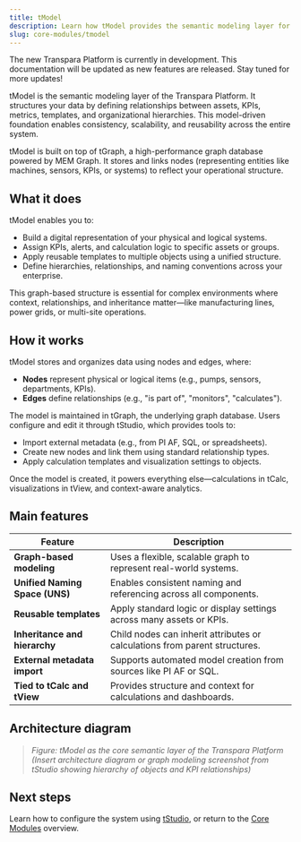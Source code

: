 ```yaml
---
title: tModel
description: Learn how tModel provides the semantic modeling layer for structuring KPIs, assets, and metadata in the Transpara Platform.
slug: core-modules/tmodel
---
```


<Callout title="Transpara Platform is under development" type="success">
The new Transpara Platform is currently in development. This documentation will be updated as new features are released. Stay tuned for more updates!
</Callout>

tModel is the semantic modeling layer of the Transpara Platform. It structures your data by defining relationships between assets, KPIs, metrics, templates, and organizational hierarchies. This model-driven foundation enables consistency, scalability, and reusability across the entire system.

tModel is built on top of tGraph, a high-performance graph database powered by MEM Graph. It stores and links nodes (representing entities like machines, sensors, KPIs, or systems) to reflect your operational structure.


## What it does

tModel enables you to:
- Build a digital representation of your physical and logical systems.
- Assign KPIs, alerts, and calculation logic to specific assets or groups.
- Apply reusable templates to multiple objects using a unified structure.
- Define hierarchies, relationships, and naming conventions across your enterprise.

This graph-based structure is essential for complex environments where context, relationships, and inheritance matter—like manufacturing lines, power grids, or multi-site operations.


## How it works

tModel stores and organizes data using nodes and edges, where:
- **Nodes** represent physical or logical items (e.g., pumps, sensors, departments, KPIs).
- **Edges** define relationships (e.g., "is part of", "monitors", "calculates").

The model is maintained in tGraph, the underlying graph database. Users configure and edit it through tStudio, which provides tools to:
- Import external metadata (e.g., from PI AF, SQL, or spreadsheets).
- Create new nodes and link them using standard relationship types.
- Apply calculation templates and visualization settings to objects.

Once the model is created, it powers everything else—calculations in tCalc, visualizations in tView, and context-aware analytics.


## Main features

| Feature                             | Description                                                                    |
|-------------------------------------|--------------------------------------------------------------------------------|
| **Graph-based modeling**            | Uses a flexible, scalable graph to represent real-world systems.              |
| **Unified Naming Space (UNS)**      | Enables consistent naming and referencing across all components.             |
| **Reusable templates**              | Apply standard logic or display settings across many assets or KPIs.         |
| **Inheritance and hierarchy**       | Child nodes can inherit attributes or calculations from parent structures.   |
| **External metadata import**        | Supports automated model creation from sources like PI AF or SQL.            |
| **Tied to tCalc and tView**         | Provides structure and context for calculations and dashboards.              |


## Architecture diagram

> *Figure: tModel as the core semantic layer of the Transpara Platform*  
> *(Insert architecture diagram or graph modeling screenshot from tStudio showing hierarchy of objects and KPI relationships)*


## Next steps

 Learn how to configure the system using [tStudio](../tstudio), or return to the [Core Modules](../core-modules) overview.
